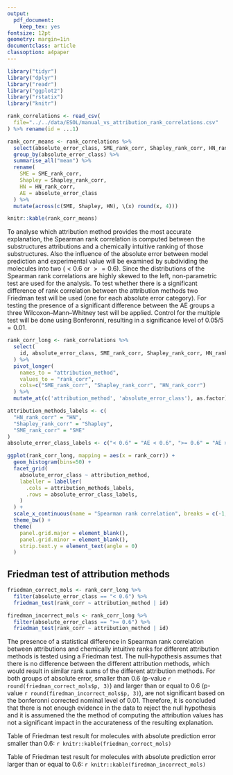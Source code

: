 ```yaml
---
output: 
  pdf_document:
    keep_tex: yes
fontsize: 12pt
geometry: margin=1in
documentclass: article
classoption: a4paper
---
```


```r
library("tidyr")
library("dplyr")
library("readr")
library("ggplot2")
library("rstatix")
library("knitr")
```


```r
rank_correlations <- read_csv(
  file="../../data/ESOL/manual_vs_attribution_rank_correlations.csv"
) %>% rename(id = ...1)
```

```r
rank_corr_means <- rank_correlations %>%
  select(absolute_error_class, SME_rank_corr, Shapley_rank_corr, HN_rank_corr) %>%
  group_by(absolute_error_class) %>%
  summarise_all("mean") %>%
  rename(
    SME = SME_rank_corr, 
    Shapley = Shapley_rank_corr, 
    HN = HN_rank_corr, 
    AE = absolute_error_class
  ) %>%
  mutate(across(c(SME, Shapley, HN), \(x) round(x, 4)))

knitr::kable(rank_corr_means)
```

To analyse which attribution method provides the most accurate explanation, the 
Spearman rank correlation is computed between the substructures attributions and 
a chemically intuitive ranking of those substructures. Also the influence of the 
absolute error between model prediction and experimental value will be examined 
by subdividing the molecules into two $(<0.6$ or $>=0.6)$. Since the distributions
of the Spearman rank correlations are highly skewed to the left, non-parametric 
test are used for the analysis. To test whether there is a significant difference 
of rank correlation between the attribution methods two Friedman test will be used
(one for each absolute error category). For testing the presence of a significant
difference between the AE groups a three Wilcoxon–Mann–Whitney test will be applied.
Control for the multiple test will be done using Bonferonni, resulting in a
significance level of $0.05/5 = 0.01$.

```r
rank_corr_long <- rank_correlations %>% 
  select(
    id, absolute_error_class, SME_rank_corr, Shapley_rank_corr, HN_rank_corr
  ) %>%
  pivot_longer(
    names_to = "attribution_method", 
    values_to = "rank_corr", 
    cols=c("SME_rank_corr", "Shapley_rank_corr", "HN_rank_corr")
  ) %>% 
  mutate_at(c('attribution_method', 'absolute_error_class'), as.factor)

attribution_methods_labels <- c(
  "HN_rank_corr" = "HN", 
  "Shapley_rank_corr" = "Shapley", 
  "SME_rank_corr" = "SME"
)
absolute_error_class_labels <- c("< 0.6" = "AE < 0.6", ">= 0.6" = "AE >= 0.6")

ggplot(rank_corr_long, mapping = aes(x = rank_corr)) +
  geom_histogram(bins=50) +
  facet_grid(
    absolute_error_class ~ attribution_method,
    labeller = labeller(
      .cols = attribution_methods_labels,
      .rows = absolute_error_class_labels,
    )
  ) +
  scale_x_continuous(name = "Spearman rank correlation", breaks = c(-1, 0, 1)) + 
  theme_bw() + 
  theme(
    panel.grid.major = element_blank(),
    panel.grid.minor = element_blank(),
    strip.text.y = element_text(angle = 0)
  )

```

\newpage

## Friedman test of attribution methods


```r
friedman_correct_mols <- rank_corr_long %>% 
  filter(absolute_error_class == "< 0.6") %>% 
  friedman_test(rank_corr ~ attribution_method | id)
```


```r
firedman_incorrect_mols <- rank_corr_long %>% 
  filter(absolute_error_class == ">= 0.6") %>% 
  friedman_test(rank_corr ~ attribution_method | id)
```

The presence of a statistical difference in Spearman rank correlation 
between attributions and chemically intuitive ranks for different attribution
methods is tested using a Friedman test. The null-hypothesis assumes that there 
is no difference between the different attribution methods, which would result 
in similar rank sums of the different attribution methods. For both groups of 
absolute error, smaller than $0.6$ (p-value `r round(friedman_correct_mols$p, 3)`) and 
larger than or equal to $0.6$ (p-value `r round(firedman_incorrect_mols$p, 3)`), are not 
significant based on the bonferonni corrected nominal level of $0.01$. Therefore, 
it is concluded that there is not enough evidence in the data to reject the null 
hypothesis and it is assumened the the method of computing the attribution values 
has not a significant impact in the accurateness of the resulting explanation.

Table of Friedman test result for molecules with absolute prediction error smaller 
than $0.6$: `r knitr::kable(friedman_correct_mols)`

Table of Friedman test result for molecules with absolute prediction error larger 
than or equal to $0.6$: `r knitr::kable(firedman_incorrect_mols)`









































































